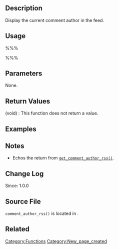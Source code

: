 {{Languages|
{{en|Function Reference/comment_author_rss}}
{{ja|テンプレートタグ/comment_author_rss}}
}}

== Description ==
Display the current comment author in the feed.

== Usage ==
%%%<?php comment_author_rss() ?>%%%

== Parameters ==
None.

== Return Values ==
; (void) : This function does not return a value.

== Examples ==
<!-- Need creative examples. Feel free to link to external examples. -->

== Notes ==
* Echos the return from [[Function_Reference/get_comment_author_rss|<tt>get_comment_author_rss()</tt>]].

== Change Log ==
Since: 1.0.0

== Source File ==

<tt>comment_author_rss()</tt> is located in {{Trac|wp-includes/feed.php}}.

== Related ==
<!--
    To Do:
    Need to find related functions.
    Need to create groups of functions and create templates to add them to a page quickly.
    Some functions may be related to many groups of functions.
-->

{{Tag Footer}}

[[Category:Functions]]
[[Category:New_page_created]]